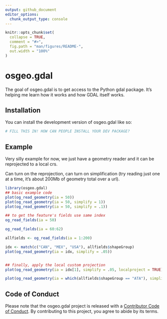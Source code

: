 ```yaml
---
output: github_document
editor_options: 
  chunk_output_type: console
---
```


<!-- README.md is generated from README.Rmd. Please edit that file -->

```r
knitr::opts_chunk$set(
  collapse = TRUE,
  comment = "#>",
  fig.path = "man/figures/README-",
  out.width = "100%"
)
```

# osgeo.gdal

<!-- badges: start -->
<!-- badges: end -->

The goal of osgeo.gdal is to get access to the Python gdal package.  It's helping me learn how it works and how GDAL itself works. 

## Installation

You can install the development version of osgeo.gdal like so:

``` r
# FILL THIS IN! HOW CAN PEOPLE INSTALL YOUR DEV PACKAGE?
```

## Example

Very silly example for now, we just have a geometry reader and it can be reprojected to a local crs. 

Can turn on the reprojection, can turn on simplification (try reading just one at a time, it's about 200Mb of geometry total over a url). 


```r
library(osgeo.gdal)
## basic example code
plot(og_read_geometry(ia = 50))
plot(og_read_geometry(ia = 50, simplify = 1))
plot(og_read_geometry(ia = 50, simplify = .1))

## to get the feature's fields use same index
og_read_fields(ia = 50)

og_read_fields(ia = 60:62)

allfields <- og_read_fields(ia = 1:200)

idx <- match(c("CAN", "MEX", "USA"), allfields$shapeGroup)
plot(og_read_geometry(ia = idx, simplify = .05))


## finally, apply the local custom projection
plot(og_read_geometry(ia = idx[1], simplify = .05, localproject = TRUE))

plot(og_read_geometry(ia = which(allfields$shapeGroup == "ATA"), simplify = .05, localproject = TRUE))

```


## Code of Conduct
  
Please note that the osgeo.gdal project is released with a [Contributor Code of Conduct](https://contributor-covenant.org/version/2/1/CODE_OF_CONDUCT.html). By contributing to this project, you agree to abide by its terms.
